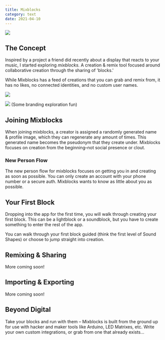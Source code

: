 ```yaml
---
title: Mixblocks
category: text
date: 2021-04-10
---
```

![](https://res.cloudinary.com/yaminateo/image/upload/v1637124653/project/mixblocks/thumbnail-2x1_yyknqu.jpg)

## The Concept

Inspired by a project a friend did recently about a display that reacts to your music, I started exploring *mixblocks.* A creation & remix tool focused around collaborative creation through the sharing of 'blocks.' 

While Mixblocks has a feed of creations that you can grab and remix from, it has no likes, no connected identities, and no custom user names.

![](https://res.cloudinary.com/yaminateo/image/upload/v1637124910/project/mixblocks/Frame_28_mjppaj.png)

![](https://res.cloudinary.com/yaminateo/image/upload/v1637124910/project/mixblocks/CleanShot_-_2021-11-16_at_23.49.48_2x_gy2rcd.png)
(Some branding exploration fun)

## Joining Mixblocks

When joining mixblocks, a creator is assigned a randomly generated name & profile image, which they can regenerate any amount of times. This generated name becomes the pseudonym that they create under. Mixblocks focuses on creation from the beginning–not social presence or clout.

### New Person Flow

The new person flow for mixblocks focuses on getting you in and creating as soon as possible. You can only create an account with your phone number or a secure auth. Mixblocks wants to know as little about you as possible.

## Your First Block

Dropping into the app for the first time, you will walk through creating your first block. This can be a lightblock or a soundblock, but you have to create something to enter the rest of the app. 

You can walk through your first block guided (think the first level of Sound Shapes) or choose to jump straight into creation.

## Remixing & Sharing

More coming soon!

## Importing & Exporting

More coming soon!

## Beyond Digital

Take your blocks and run with them – Mixblocks is built from the ground up for use with hacker and maker tools like Arduino, LED Matrixes, etc. Write your own custom integrations, or grab from one that already exists...